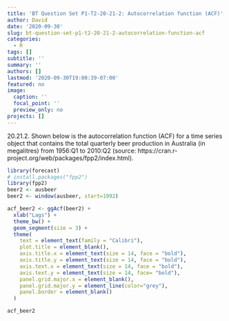 ```yaml
---
title: 'BT Question Set P1-T2-20-21-2: Autocorrelation function (ACF)'
author: David
date: '2020-09-30'
slug: bt-question-set-p1-t2-20-21-2-autocorrelation-function-acf
categories:
  - R
tags: []
subtitle: ''
summary: ''
authors: []
lastmod: '2020-09-30T19:00:39-07:00'
featured: no
image:
  caption: ''
  focal_point: ''
  preview_only: no
projects: []
---
```



20.21.2. Shown below is the autocorrelation function (ACF) for a time series object that contains the total quarterly beer production in Australia (in megalitres) from 1956:Q1 to 2010:Q2 (source: https://cran.r-project.org/web/packages/fpp2/index.html).

```r

library(forecast)
# install.packages("fpp2")
library(fpp2)
beer2 <- ausbeer
beer2 <- window(ausbeer, start=1992)

acf_beer2 <- ggAcf(beer2) + 
  xlab("Lags") + 
  theme_bw() +
  geom_segment(size = 3) +
  theme(
    text = element_text(family = "Calibri"),
    plot.title = element_blank(),
    axis.title.x = element_text(size = 14, face = "bold"),
    axis.title.y = element_text(size = 14, face = "bold"),
    axis.text.x = element_text(size = 14, face = "bold"),
    axis.text.y = element_text(size = 14, face= "bold"),
    panel.grid.major.x = element_blank(),
    panel.grid.major.y = element_line(color="grey"),
    panel.border = element_blank()
  )

acf_beer2


```

